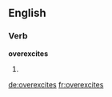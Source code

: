 ==English==

===Verb===
'''overexcites'''

# {{en-third-person singular of|overexcite}}

[[de:overexcites]]
[[fr:overexcites]]